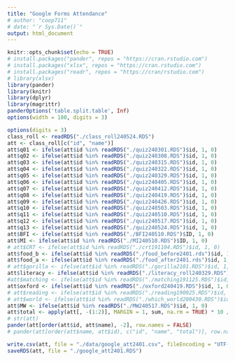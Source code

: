 ```yaml
---
title: "Google Forms Attendance"
# author: "coop711"
# date: "`r Sys.Date()`"
output: html_document
---
```


```r
knitr::opts_chunk$set(echo = TRUE)
# install.packages("pander", repos = "https://cran.rstudio.com")
# install.packages("xlsx", repos = "https://cran.rstudio.com")
# install.packages("readr", repos = "https://cran/rstudio.com")
# library(xlsx)
library(pander)
library(knitr)
library(dplyr)
library(magrittr)
panderOptions('table.split.table', Inf)
options(width = 180, digits = 3)
```

<!--
# Data and Score
-->

```r
options(digits = 3)
class_roll <- readRDS("./class_roll240524.RDS")
att <- class_roll[c("id", "name")]
att$q01 <- ifelse(att$id %in% readRDS("./quiz240301.RDS")$id, 1, 0)
att$q02 <- ifelse(att$id %in% readRDS("./quiz240308.RDS")$id, 1, 0)
att$q03 <- ifelse(att$id %in% readRDS("./quiz240315.RDS")$id, 1, 0)
att$q04 <- ifelse(att$id %in% readRDS("./quiz240322.RDS")$id, 1, 0)
att$q05 <- ifelse(att$id %in% readRDS("./quiz240329.RDS")$id, 1, 0)
att$q06 <- ifelse(att$id %in% readRDS("./quiz240405.RDS")$id, 1, 0)
att$q07 <- ifelse(att$id %in% readRDS("./quiz240412.RDS")$id, 1, 0)
att$q08 <- ifelse(att$id %in% readRDS("./quiz240419.RDS")$id, 1, 0)
att$q09 <- ifelse(att$id %in% readRDS("./quiz240426.RDS")$id, 1, 0)
att$q10 <- ifelse(att$id %in% readRDS("./quiz240503.RDS")$id, 1, 0)
att$q11 <- ifelse(att$id %in% readRDS("./quiz240510.RDS")$id, 1, 0)
att$q12 <- ifelse(att$id %in% readRDS("./quiz240517.RDS")$id, 1, 0)
att$q13 <- ifelse(att$id %in% readRDS("./quiz240524.RDS")$id, 1, 0)
att$BFI <- ifelse(att$id %in% readRDS("./BFI240510.RDS")$ID, 1, 0)
att$MI <- ifelse(att$id %in% readRDS("./MI240510.RDS")$ID, 1, 0)
# att$CRT <- ifelse(att$id %in% readRDS("./crt191104.RDS")$id, 1, 0)
att$food_b <- ifelse(att$id %in% readRDS("./food_before2401.rds")$id, 1, 0)
att$food_a <- ifelse(att$id %in% readRDS("./food_after2401.rds")$id, 1, 0)
# att$gorilla <- ifelse(att$id %in% readRDS("./gorilla2101.RDS")$id, 1, 0)
att$literacy <- ifelse(att$id %in% readRDS("./literacy_roll240329.RDS")$id, 1, 0)
#att$matching <- ifelse(att$id %in% readRDS("./matching191125.RDS")$id, 1, 0)
att$oxford <- ifelse(att$id %in% readRDS("./oxford240419.RDS")$id, 1, 0)
# att$reading <- ifelse(att$id %in% readRDS("./reading190925.RDS")$id, 1, 0)
# att$world <- ifelse(att$id %in% readRDS("./which_world200430.RDS")$id, 1, 0)
att$MW <- ifelse(att$id %in% readRDS("./MW240517.RDS")$id, 1, 0)
att$total <- apply(att[, -(1:2)], MARGIN = 1, sum, na.rm = TRUE) * 10 / 20
# str(att)                  
pander(att[order(att$id, att$name), -2], row.names = FALSE)
# pander(att[order(att$name, att$id), c("id", "name", "total")], row.names = FALSE)
```

<!--
## Save
-->

```r
write.csv(att, file = "./data/google_att2401.csv", fileEncoding = "UTF-8")
saveRDS(att, file = "./google_att2401.RDS")
```